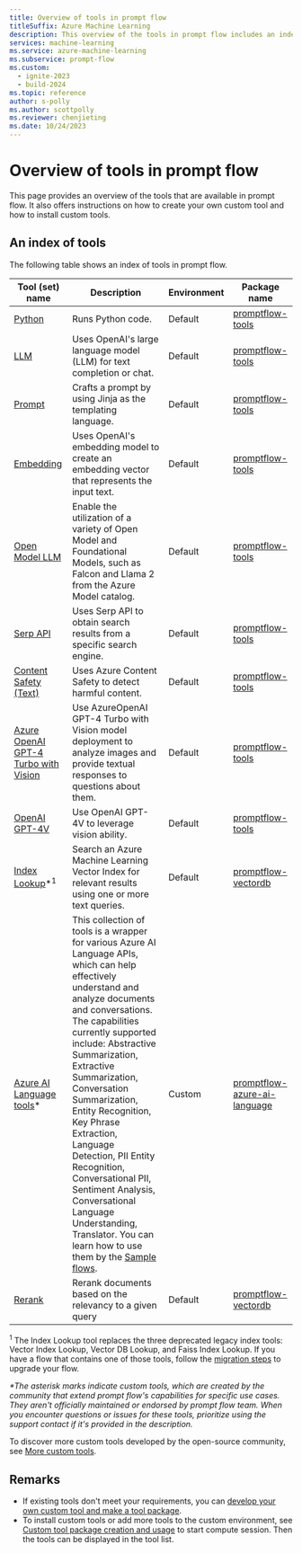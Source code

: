 ```yaml
---
title: Overview of tools in prompt flow
titleSuffix: Azure Machine Learning
description: This overview of the tools in prompt flow includes an index table for tools and the instructions for custom tool package creation and tool package usage.
services: machine-learning
ms.service: azure-machine-learning
ms.subservice: prompt-flow
ms.custom:
  - ignite-2023
  - build-2024
ms.topic: reference
author: s-polly
ms.author: scottpolly
ms.reviewer: chenjieting
ms.date: 10/24/2023
---
```


# Overview of tools in prompt flow

This page provides an overview of the tools that are available in prompt flow. It also offers instructions on how to create your own custom tool and how to install custom tools.

## An index of tools

The following table shows an index of tools in prompt flow.

| Tool (set) name | Description | Environment | Package name |
|------|-----------|-------------|--------------|
| [Python](./python-tool.md) | Runs Python code. | Default | [promptflow-tools](https://pypi.org/project/promptflow-tools/) |
| [LLM](./llm-tool.md) | Uses OpenAI's large language model (LLM) for text completion or chat. | Default | [promptflow-tools](https://pypi.org/project/promptflow-tools/) |
| [Prompt](./prompt-tool.md) | Crafts a prompt by using Jinja as the templating language. | Default | [promptflow-tools](https://pypi.org/project/promptflow-tools/) |
| [Embedding](./embedding-tool.md) | Uses OpenAI's embedding model to create an embedding vector that represents the input text. | Default | [promptflow-tools](https://pypi.org/project/promptflow-tools/) |
| [Open Model LLM](./open-model-llm-tool.md) | Enable the utilization of a variety of Open Model and Foundational Models, such as Falcon and Llama 2 from the Azure Model catalog. | Default | [promptflow-tools](https://pypi.org/project/promptflow-tools/) |
| [Serp API](./serp-api-tool.md) | Uses Serp API to obtain search results from a specific search engine. | Default | [promptflow-tools](https://pypi.org/project/promptflow-tools/) |
| [Content Safety (Text)](./content-safety-text-tool.md) | Uses Azure Content Safety to detect harmful content. | Default | [promptflow-tools](https://pypi.org/project/promptflow-tools/) |
| [Azure OpenAI GPT-4 Turbo with Vision](./azure-open-ai-gpt-4v-tool.md) | Use AzureOpenAI GPT-4 Turbo with Vision model deployment to analyze images and provide textual responses to questions about them. | Default | [promptflow-tools](https://pypi.org/project/promptflow-tools/) |
| [OpenAI GPT-4V](./openai-gpt-4v-tool.md) | Use OpenAI GPT-4V to leverage vision ability. | Default | [promptflow-tools](https://pypi.org/project/promptflow-tools/) |
| [Index Lookup](./index-lookup-tool.md)*<sup>1</sup> | Search an Azure Machine Learning Vector Index for relevant results using one or more text queries. | Default | [promptflow-vectordb](https://pypi.org/project/promptflow-vectordb/) |
| [Azure AI Language tools](https://microsoft.github.io/promptflow/integrations/tools/azure-ai-language-tool.html)* | This collection of tools is a wrapper for various Azure AI Language APIs, which can help effectively understand and analyze documents and conversations. The capabilities currently supported include: Abstractive Summarization, Extractive Summarization, Conversation Summarization, Entity Recognition, Key Phrase Extraction, Language Detection, PII Entity Recognition, Conversational PII, Sentiment Analysis, Conversational Language Understanding, Translator. You can learn how to use them by the [Sample flows](https://github.com/microsoft/promptflow/tree/e4542f6ff5d223d9800a3687a7cfd62531a9607c/examples/flows/integrations/azure-ai-language). | Custom | [promptflow-azure-ai-language](https://pypi.org/project/promptflow-azure-ai-language/) |
| [Rerank](./rerank-tool.md) | Rerank documents based on the relevancy to a given query | Default | [promptflow-vectordb](https://pypi.org/project/promptflow-vectordb/) |

<sup>1</sup> The Index Lookup tool replaces the three deprecated legacy index tools: Vector Index Lookup, Vector DB Lookup, and Faiss Index Lookup. If you have a flow that contains one of those tools, follow the [migration steps](./index-lookup-tool.md#how-to-migrate-from-legacy-tools-to-the-index-lookup-tool) to upgrade your flow.

_*The asterisk marks indicate custom tools, which are created by the community that extend prompt flow's capabilities for specific use cases. They aren't officially maintained or endorsed by prompt flow team. When you encounter questions or issues for these tools, prioritize using the support contact if it's provided in the description._

To discover more custom tools developed by the open-source community, see [More custom tools](https://microsoft.github.io/promptflow/integrations/tools/index.html). 
  
## Remarks

- If existing tools don't meet your requirements, you can [develop your own custom tool and make a tool package](https://microsoft.github.io/promptflow/how-to-guides/develop-a-tool/create-and-use-tool-package.html). 
- To install custom tools or add more tools to the custom environment, see [Custom tool package creation and usage](../how-to-custom-tool-package-creation-and-usage.md) to start compute session. Then the tools can be displayed in the tool list.

